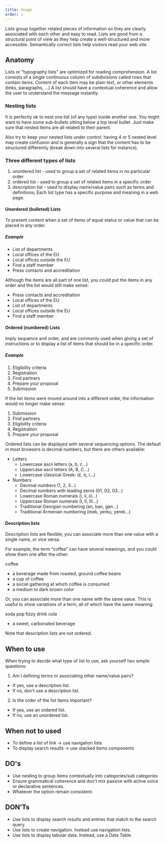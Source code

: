 ```yaml
---
title: Usage
order: 1
---
```



<Paragraph size="lead">
  Lists group together related pieces of information so they are clearly
  associated with each other and easy to read. Lists are good from a structural
  point of view as they help create a well-structured and more accessible.
  Semantically correct lists help visitors read your web site.
</Paragraph>

## Anatomy

Lists or "typography lists" are optimized for reading comprehension.
A list consists of a single continuous column of subdivisions called rows that contain items.
Content of each item may be plain text, or other elements (links, paragraphs, ...)
A list should have a contextual coherence and allow the user to understand the message instantly.

### Nesting lists

It is perfectly ok to nest one list (of any type) inside another one.
You might want to have some sub-bullets sitting below a top level bullet.
Just make sure that nested items are all related to their parent.

Also try to keep your nested lists under control; having 4 or 5 nested level may create confusion and is generally a sign that the content has to be structured differently (break down into several lists for instance).

### Three different types of lists

1. unordered list - used to group a set of related items in no particular order
2. ordered list - used to group a set of related items in a specific order
3. description list - used to display name/value pairs such as terms and definitions; Each list type has a specific purpose and meaning in a web page.

#### Unordered (bulleted) Lists

To present content when a set of items of equal status or value that can be placed in any order.

##### Example

- List of departments
- Local offices of the EU
- Local offices outside the EU
- Find a staff member
- Press contacts and accreditation

Although the items are all part of one list, you could put the items in any order and the list would still make sense:

- Press contacts and accreditation
- Local offices of the EU
- List of departments
- Local offices outside the EU
- Find a staff member

#### Ordered (numbered) Lists

Imply sequence and order, and are commonly used when giving a set of instructions or to display a list of items that should be in a specific order.

##### Example

1. Eligibility criteria
2. Registration
3. Find partners
4. Prepare your proposal
5. Submission

If the list items were moved around into a different order, the information would no longer make sense:

1. Submission
2. Find partners
3. Eligibility criteria
4. Registration
5. Prepare your proposal

Ordered lists can be displayed with several sequencing options. The default in most browsers is decimal numbers, but there are others available:

- Letters
  - Lowercase ascii letters (a, b, c…)
  - Uppercase ascii letters (A, B, C…)
  - Lowercase classical Greek: (έ, ή, ί…)
- Numbers
  - Decimal numbers (1, 2, 3…)
  - Decimal numbers with leading zeros (01, 02, 03…)
  - Lowercase Roman numerals (i, ii, iii…)
  - Uppercase Roman numerals (I, II, III…)
  - Traditional Georgian numbering (an, ban, gan…)
  - Traditional Armenian numbering (mek, yerku, yerek…)

#### Description lists

Description lists are flexible; you can associate more than one value with a single name, or vice versa.

For example, the term “coffee” can have several meanings, and you could show them one after the other:

coffee

- a beverage made from roasted, ground coffee beans
- a cup of coffee
- a social gathering at which coffee is consumed
- a medium to dark brown color

Or, you can associate more than one name with the same value. This is useful to show variations of a term, all of which have the same meaning:

soda
pop
fizzy drink
cola

- a sweet, carbonated beverage

Note that description lists are not ordered.

## When to use

When trying to decide what type of list to use, ask yourself two simple questions:

1. Am I defining terms or associating other name/value pairs?

- If yes, use a description list.
- If no, don’t use a description list.

2. Is the order of the list items important?

- If yes, use an ordered list.
- If no, use an unordered list.

## When not to used

- To define a list of link -> use navigation lists
- To display search results -> use stacked items components

## DO's

- Use nesting to group items contextually into categories/sub categories
- Ensure grammatical coherence and don't mix passive with active voice or declarative sentences.
- Whatever the option remain consistent.

## DON’Ts

- Use lists to display search results and entries that match to the search query.
- Use lists to create navigation. Instead use navigation lists.
- Use lists to display tabular data. Instead, use a Data Table.
